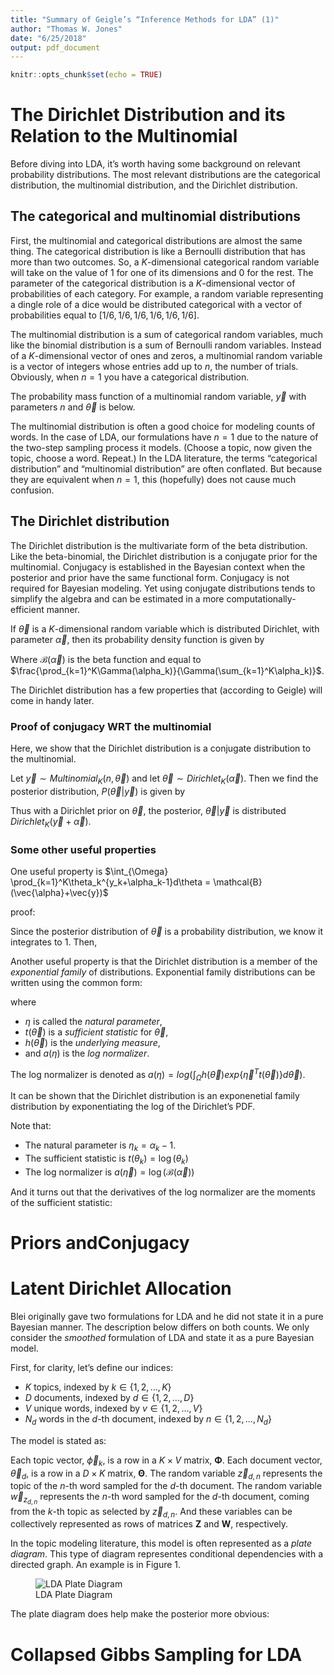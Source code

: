 ```yaml
---
title: "Summary of Geigle’s “Inference Methods for LDA” (1)"
author: "Thomas W. Jones"
date: "6/25/2018"
output: pdf_document
---
```


```r
knitr::opts_chunk$set(echo = TRUE)
```

# The Dirichlet Distribution and its Relation to the Multinomial
Before diving into LDA, it's worth having some background on relevant probability distributions. The most relevant distributions are the categorical distribution, the multinomial distribution, and the Dirichlet distribution. 

## The categorical and multinomial distributions
First, the multinomial and categorical distributions are almost the same thing. The categorical distribution is like a Bernoulli distribution that has more than two outcomes. So, a $K$-dimensional categorical random variable will take on the value of $1$ for one of its dimensions and $0$ for the rest. 
The parameter of the categorical distribution is a $K$-dimensional vector of probabilities of each category. For example, a random variable representing a dingle role of a dice would be distributed categorical with a vector of probabilities equal to $\left[1/6, 1/6, 1/6, 1/6, 1/6, 1/6\right]$.


The multinomial distribution is a sum of categorical random variables, much like the binomial distribution is a sum of Bernoulli random variables. Instead of a $K$-dimensional vector of ones and zeros, a multinomial random variable is a vector of integers whose entries add up to $n$, the number of trials. Obviously, when $n=1$ you have a categorical distribution. 

The probability mass function of a multinomial random variable, $\vec{y}$ with parameters $n$ and $\vec{\theta}$ is below.

\begin{align}
  P(\vec{y}|\vec{\theta})
    &= \frac{n!}{\prod_{k=1}^K y_k!}\prod_{k=1}^K \theta_i^{y_k}
\end{align}


The multinomial distribution is often a good choice for modeling counts of words. In the case of LDA, our formulations have $n=1$ due to the nature of the two-step sampling process it models. (Choose a topic, now given the topic, choose a word. Repeat.) In the LDA literature, the terms "categorical distribution" and "multinomial distribution" are often conflated. But because they are equivalent when $n=1$, this (hopefully) does not cause much confusion.

## The Dirichlet distribution

The Dirichlet distribution is the multivariate form of the beta distribution. Like the beta-binomial, the Dirichlet distribution is a conjugate prior for the multinomial. Conjugacy is established in the Bayesian context when the posterior and prior have the same functional form. Conjugacy is not required for Bayesian modeling. Yet using conjugate distributions tends to simplify the algebra and can be estimated in a more computationally-efficient manner.

If $\vec{\theta}$ is a $K$-dimensional random variable which is distributed Dirichlet, with parameter $\vec{\alpha}$, then its probability density function is given by

\begin{align}
  P(\vec{\theta}|\vec{\alpha}) 
    &= \mathcal{B}(\vec{\alpha})^{-1}\prod_{k=1}^K \theta_k^{\alpha_k-1}
\end{align}

Where $\mathcal{B}(\vec{\alpha})$ is the beta function and equal to $\frac{\prod_{k=1}^K\Gamma(\alpha_k)}{\Gamma(\sum_{k=1}^K\alpha_k)}$.

The Dirichlet distribution has a few properties that (according to Geigle) will come in handy later. 

### Proof of conjugacy WRT the multinomial

Here, we show that the Dirichlet distribution is a conjugate distribution to the multinomial. 

Let $\vec{y} \sim Multinomial_K(n,\vec{\theta})$ and let $\vec{\theta} \sim Dirichlet_K(\vec{\alpha})$. Then we find the posterior distribution, $P(\vec{\theta}|\vec{y})$ is given by

\begin{align}
  P(\vec{\theta}|\vec{y})
    &= P(\vec{y}|\vec{\theta})\cdot P(\vec{\theta}|\vec{\alpha})\\
    &= \frac{n!}{\prod_{k=1}^K y_k!}\prod_{k=1}^K \theta_i^{y_k} \cdot
      \mathcal{B}(\vec{\alpha})^{-1}\prod_{k=1}^K \theta_k^{\alpha_k-1}\\
    &= \frac{n!}{\prod_{k=1}^K y_k!}\left( \prod_{k=1}^K \theta_k^{y_k} \right) \cdot
      \mathcal{B}(\vec{\alpha})\left(\prod_{k=1}^K \theta_k^{\alpha_k-1} \right)\\
    &\propto \prod_{k=1}^K\theta_k^{y_k + \alpha_k - 1}
\end{align}

Thus with a Dirichlet prior on $\vec{\theta}$, the posterior, $\vec{\theta}|\vec{y}$ is distributed $Dirichlet_K(\vec{y}+\vec{\alpha})$.

### Some other useful properties

One useful property is $\int_{\Omega} \prod_{k=1}^K\theta_k^{y_k+\alpha_k-1}d\theta = \mathcal{B}(\vec{\alpha}+\vec{y})$

proof:

Since the posterior distribution of $\vec{\theta}$ is a probability distribution, we know it integrates to $1$. Then,

\begin{align}
  \int_{\Omega} \mathcal{B}(\vec{\alpha}+\vec{y})^{-1}\prod_{k=1}^K\theta_k^{y_k+\alpha_k-1}d\theta 
    &= 1\\
  \mathcal{B}(\vec{\alpha}+\vec{y})^{-1}\int_{\Omega}\prod_{k=1}^K\theta_k^{y_k+\alpha_k-1}d\theta
    &= 1\\
  \int_{\Omega}\prod_{k=1}^K\theta_k^{y_k+\alpha_k-1}d\theta
    &= \mathcal{B}(\vec{\alpha}+\vec{y})
\end{align}

Another useful property is that the Dirichlet distribution is a member of the *exponential family* of distributions. Exponential family distributions can be written using the common form:

\begin{align}
  P(\vec{\theta}|\vec{\eta})
    &= h(\vec{\theta})exp\left\{\vec{\eta}^Tt(\vec{\theta}) - a(\vec{\eta})\right\}
\end{align}

where 

* $\eta$ is called the *natural parameter*, 
* $t(\vec{\theta})$ is a *sufficient statistic* for $\vec{\theta}$,
* $h(\vec{\theta})$ is the *underlying measure*,
* and $a(\eta)$ is the *log normalizer*.

The log normalizer is denoted as $a(\eta) = log\left(\int_{\Omega}h(\vec{\theta})exp\left\{\vec{\eta}^Tt(\vec{\theta})\right\}d\vec{\theta}\right)$.

It can be shown that the Dirichlet distribution is an exponenetial family distribution by exponentiating the log of the Dirichlet's PDF.

\begin{align}
  P(\vec\theta|\vec\alpha)
    &= \mathcal{B}(\vec\alpha)^{-1}\prod_{k=1}^K\theta_k^{\alpha_k-1}\\
  \log(P(\vec\theta|\vec\alpha))
    &= \left(\sum_{k=1}^K(\alpha_k - 1)\log(\theta_k)\right) - \log(\mathcal{B}(\vec\alpha))\\
  P(\vec\theta|\vec\alpha)
    &= exp\left\{\left(\sum_{k=1}^K(\alpha_k - 1)\log(\theta_k)\right) -
      \log(\mathcal{B}(\vec\alpha))\right\}
\end{align}

Note that:

* The natural parameter is $\eta_k = \alpha_k - 1$.
* The sufficient statistic is $t(\theta_k) = \log(\theta_k)$
* The log normalizer is $a(\vec\eta) = \log(\mathcal{B}(\vec\alpha))$

And it turns out that the derivatives of the log normalizer are the moments of the sufficient statistic:

\begin{align}
  E_p[t(\vec\theta)] &= \frac{\partial a}{\partial \vec\eta^T}
\end{align}

# Priors andConjugacy

# Latent Dirichlet Allocation

Blei originally gave two formulations for LDA and he did not state it in a pure Bayesian manner. The description below differs on both counts. We only consider the *smoothed* formulation of LDA and state it as a pure Bayesian model.

First, for clarity, let's define our indices:

* $K$ topics, indexed by $k \in \{1,2,...,K\}$
* $D$ documents, indexed by $d \in \{1,2,...,D\}$
* $V$ unique words, indexed by $v \in \{1,2,...,V\}$
* $N_d$ words in the $d$-th document, indexed by $n \in \{1,2,...,N_d\}$

The model is stated as:

\begin{align}
  \vec\phi_k
    &\sim Dirichlet_V(\vec\beta)\\
  \vec\theta_d
    &\sim Dirichlet_K(\vec\alpha)\\
  \vec{z}_{d,n}
    &\sim Multinomial_K(1,\vec\theta_d)\\
  \vec{w}_{z_{d,n}}
    &\sim Multiomial_V(1,\vec\phi_{z_{d,n}})
\end{align}

Each topic vector, $\vec\phi_k$, is a row in a $K \times V$ matrix, $\boldsymbol\Phi$. Each document vector, $\vec\theta_d$, is a row in a $D \times K$ matrix, $\boldsymbol\Theta$. The random variable $\vec{z}_{d,n}$ represents the topic of the $n$-th word sampled for the $d$-th document. The random variable $\vec{w}_{z_{d,n}}$ represents the $n$-th word sampled for the $d$-th document, coming from the $k$-th topic as selected by $\vec{z}_{d,n}$. And these variables can be collectively represented as rows of matrices $\mathbf{Z}$ and $\mathbf{W}$, respectively.

In the topic modeling literature, this model is often represented as a *plate diagram*. This type of diagram representes conditional dependencies with a directed graph. An example is in Figure 1.

![LDA Plate Diagram](output_charts_tables/plate_diagram.png)


The plate diagram does help make the posterior more obvious:

\begin{align}
  P(\mathbf{W}, \mathbf{Z}, \boldsymbol{\Theta}, \boldsymbol{\Phi}|\vec\alpha, \vec\beta)
    &= \prod_{n=1}^{N_d}P(z_{d,n}|\theta_d) P(w_{d,n}|\phi_{z_{d,n}}) \cdot
      \prod_{d=1}^D P(\theta_d|\alpha) \cdot \prod_{k=1}^K P(\phi_k|\beta)
\end{align}

# Collapsed Gibbs Sampling for LDA